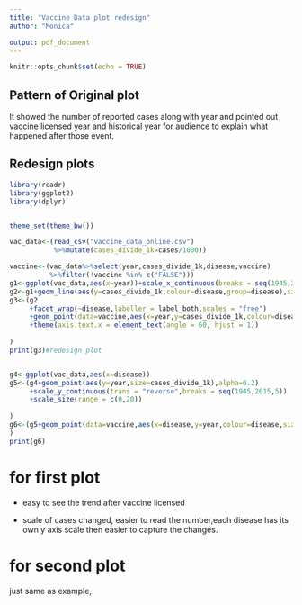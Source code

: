```yaml
---
title: "Vaccine Data plot redesign"
author: "Monica"

output: pdf_document
---
```


```r
knitr::opts_chunk$set(echo = TRUE)
```

## Pattern of Original plot
It showed the number of reported cases along with year and pointed out vaccine licensed year and historical year for audience to explain what happened after those event. 

## Redesign plots
```r
library(readr)
library(ggplot2)
library(dplyr)


theme_set(theme_bw())

vac_data<-(read_csv("vaccine_data_online.csv")
           %>%mutate(cases_divide_1k=cases/1000))

vaccine<-(vac_data%>%select(year,cases_divide_1k,disease,vaccine)
          %>%filter(!vaccine %in% c("FALSE")))
g1<-ggplot(vac_data,aes(x=year))+scale_x_continuous(breaks = seq(1945,2015,5))
g2<-g1+geom_line(aes(y=cases_divide_1k,colour=disease,group=disease),size=1,show.legend = FALSE)
g3<-(g2
     +facet_wrap(~disease,labeller = label_both,scales = "free")
     +geom_point(data=vaccine,aes(x=year,y=cases_divide_1k,colour=disease),size=3,show.legend = FALSE)
     +theme(axis.text.x = element_text(angle = 60, hjust = 1))
     
)
print(g3)#redesign plot


g4<-ggplot(vac_data,aes(x=disease))
g5<-(g4+geom_point(aes(y=year,size=cases_divide_1k),alpha=0.2)
     +scale_y_continuous(trans = "reverse",breaks = seq(1945,2015,5))
     +scale_size(range = c(0,20))
     
)  
g6<-(g5+geom_point(data=vaccine,aes(x=disease,y=year,colour=disease,size=cases_divide_1k),alpha=0.7)
)
print(g6)


```

# for first plot

* easy to see the trend after vaccine licensed

* scale of cases changed, easier to read the number,each disease has its own y axis scale then easier to capture the changes. 

# for second plot

just same as example,



